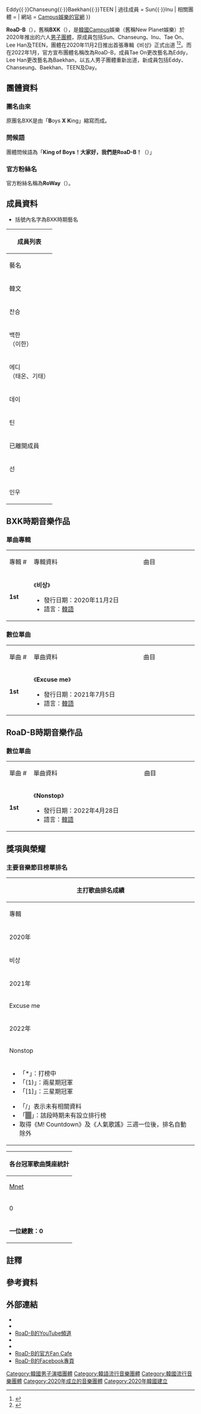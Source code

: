 {{expert|time=2022-02-11}}
{{藝人
| 姓名 = RoaD-B
| 類型 = 組合
| 圖片 = 
| 圖片尺寸 = 
| 圖片簡介 = 
| 外文名 = 로드비
| 英文名 = RoaD-B
| 國籍 = {{南韓}}
| 職業 = [[歌手|歌手]]、[[舞者|舞者]]
| 語言 = [[韓語|韓語]]
| 音樂類型 = [[K-POP|K-POP]]
| 出道地點 = {{南韓}}
| 出道日期 = {{start date and age|2020|11|02}}（BXK）<br/>{{start date and age|2022|4|28}}（RoaD-B）
| 出道作 = 
| 代表作 = 
| 活躍年代 = 2020年至2021年（BXK）<br/>2022年至今（RoaD-B）
| 唱片公司 =
| 經紀公司 = Campus娛樂
| 現任成員 = Day{{·}}Eddy{{·}}Chanseung{{·}}Baekhan{{·}}TEEN
| 過往成員 = Sun{{·}}Inu
| 相關團體 = 
| 網站 = [http://www.campusjs.com/index Campus娛樂的官網]
}}
{{Korean
| hangul = 로드비
| rr = Rodeubi
| mr = Rotŭpi
}}

'''RoaD-B'''（{{kor|'''로드비'''}}），舊稱'''BXK'''（{{kor|'''비엑스케이'''}}），是[[韓國|韓國]]Campus娛樂（舊稱New Planet娛樂）於2020年推出的六人[[男子團體|男子團體]]，原成員包括Sun、Chanseung、Inu、Tae On、Lee Han及TEEN，團體在2020年11月2日推出首張專輯《비상》正式出道
<ref>{{Cite news|url=https://kprofiles.com/bxk-members-profile/|title=BXK Members Profile|accessdate=2021-02-03|archive-date=2021-01-06|archive-url=https://web.archive.org/web/20210106023228/https://kprofiles.com/bxk-members-profile/|dead-url=no}}</ref><ref>{{Cite news|url=https://kpop.fandom.com/wiki/BXK|title=BXK|accessdate=2021-02-03|archive-date=2020-05-17|archive-url=https://web.archive.org/web/20200517041022/https://kpop.fandom.com/wiki/BXK|dead-url=no}}</ref>。而在2022年1月，官方宣布團體名稱改為RoaD-B，成員Tae On更改藝名為Eddy，Lee Han更改藝名為Baekhan，以五人男子團體重新出道，新成員包括Eddy、Chanseung、Baekhan、TEEN及Day。

== 團體資料 ==
=== 團名由來 ===
原團名BXK是由「'''B'''oys '''X''' '''K'''ing」縮寫而成。
=== 問候語 ===
團體問候語為「'''King of Boys！大家好，我們是RoaD-B！'''（{{kor|'''King of Boys! 안녕하세요, 로드비입니다!'''}}）」
=== 官方粉絲名 ===
官方粉絲名稱為'''RoWay'''（{{kor|'''로웨이'''}}）。

== 成員資料 ==
*括號內名字為BXK時期藝名
{| class=wikitable style="text-align:center" 
! colspan="7" |成員列表
|- 
! colspan=2 |藝名
! colspan=3 |本名
! rowspan=2 |出生日期<br>出生地
! rowspan=2 |隊內擔當
|-
! 韓文
! 羅馬拼音
! 中文{{notetag|純音譯，官方尚未正名}}
! 韓文
! 羅馬拼音
|-
| 찬승 || Chanseung
| 安燦勝 || 안찬승 || Ahn Chanseung     
|{{birth date and age|1999|8|21}}<br>{{KOR}}
| 主舞、領唱
|-
| 백한<br/>（이한） || Baekhan<br/>（Lee Han）
| 韓東煥 || 한동환 || Han Donghwan
|{{birth date and age|2002|11|27}}<br>{{KOR}}
| Rapper
|-
| 에디<br/>（태온、기태） || Eddy<br/>（Tae On、Kitae）
| 崔基泰 || 최기태 || Choi Kitae        
|{{birth date and age|2002|6|1}}<br>{{KOR}}
| 主唱
|-
| 데이 || Day
| 金泰旭 || 김태욱 || Kim Taewook || {{birth date and age|2003|1|1}}<br/>{{KOR}}
| {{NA|未知}}
|-
| 틴 || TEEN
| 崔慶必 || 최경필 || Choi Kyungpil         
|{{birth date and age|2004|6|30}}<br>{{KOR}}
| Rapper、副唱、忙內
|-
! colspan="7" |已離開成員
|-
| 선 || Sun
| 許俊善 || 허준선 || Heo Junseon    
| {{birth date and age|1995|6|24}}<br>{{KOR}}
| 隊長、副唱、主舞
|-
| 인우 || Inu
| 朴因宇 || 박인우 || Park Inu       
|{{birth date and age|1999|11|11}}<br>{{KOR}}
| Rapper
|}

== BXK時期音樂作品 ==
=== 單曲專輯 ===
{|class="wikitable" style="text-align:center;"
|- style="background:#FF79BC" style="font-weight:bold;" 
|width="75px"| 專輯 #
|width="500px"| 專輯資料
|width="250px"| 曲目
|- bgcolor="#f2f2f2"
| '''1st'''
|align="left"|《'''비상'''》
* 發行日期：2020年11月2日
* 語言：[[韓語|韓語]]
|align="left" style="font-size: 85%;"|
{{hidden|曲目|
# '''FLY HIGH(플라이 하이)'''
# 내버려둬(NOYB)
# FLY HIGH(플라이 하이) (Inst.)
# 내버려둬(NOYB) (Inst.)
}}
|}

=== 數位單曲 ===
{|class="wikitable" style="text-align:center;"
|- style="background:#FF79BC" style="font-weight:bold;" 
|width="75px"| 單曲 #
|width="500px"| 單曲資料
|width="250px"| 曲目
|- bgcolor="#f2f2f2"
| '''1st'''
|align="left"|《'''Excuse me'''》
* 發行日期：2021年7月5日
* 語言：[[韓語|韓語]]
|align="left" style="font-size: 85%;"|
{{hidden|曲目|
# '''Excuse me'''
}}
|}

== RoaD-B時期音樂作品 ==
=== 數位單曲 ===
{|class="wikitable" style="text-align:center;"
|- style="background:#FF79BC" style="font-weight:bold;" 
|width="75px"| 單曲 #
|width="500px"| 單曲資料
|width="250px"| 曲目
|- bgcolor="#f2f2f2"
| '''1st'''
|align="left"|《'''Nonstop'''》
* 發行日期：2022年4月28日
* 語言：[[韓語|韓語]]
|align="left" style="font-size: 85%;"|
{{hidden|曲目|
# '''Nonstop'''
}}
|}

== 獎項與榮耀 ==
=== 主要音樂節目榜單排名 ===
{| class="wikitable" style="text-align:center; font-size:80%"
! colspan="10"| 主打歌曲排名成績 
|-
!專輯
!歌曲
![[Mnet媒體|Mnet]]<br /><small>《[[M!_Countdown|M! Countdown]]》</small>
![[KBS第2頻道|KBS2]]<br /><small>《[[KBS音樂銀行|Music Bank]]》</small>
![[文化廣播_(韓國)|MBC]]<br /><small>《[[Show!_音樂中心|Show! 音樂中心]]》</small>
![[SBS株式會社|SBS]]<br /><small>《[[SBS人氣歌謠|人氣歌謠]]》</small>
!{{link-ko|MBC Music|MBC 뮤직}}<br /><small>《[[Show_Champion|Show Champion]]》</small>
![[SBS_MTV|SBS MTV]] <br /><small>《[[THE_SHOW_(SBS_MTV節目)|THE SHOW]]》</small>
!style="background:#E5E4E2" | 單曲冠<br />軍次數
!備註
|-
! colspan="10"|2020年
|-
|비상||style="text-align:center; background: #f2f2f2;" |Fly High||/||/||/||/||/||/||0||'''BXK出道'''
|-
! colspan="10"|2021年
|-
|Excuse me||style="text-align:center; background: #f2f2f2;" |Excuse me||/||/||/||/||/||/||0||
|-
! colspan="10"|2022年
|-
|Nonstop||style="text-align:center; background: #f2f2f2;" |Nonstop||*||*||*||*||*||*||0||'''以RoaD-B名義重新出道'''
|-
| colspan="10" |{{col-begin}}
{{col-2}}
*「*」：打榜中
*「(1)」：兩星期冠軍
*「[1]」：三星期冠軍
{{col-break}}
*「/」表示未有相關資料
*「<span style="background:#808080">　</span>」：該段時期未有設立排行榜
*取得《M! Countdown》及《人氣歌謠》三週一位後，排名自動除外
{{col-end}}
|}

{| class="wikitable" style="text-align:center"
! colspan="6" |各台冠軍歌曲獎座統計
|-
![[Mnet媒體|Mnet]]
![[韓國放送公社|KBS]]
![[文化廣播_(韓國)|MBC]]
![[SBS_(韓國)|SBS]]
![[MBC_Plus_Media|MBC Music]]
![[SBS_MTV|SBS MTV]]
|-
|0||0||0||0||0||0
|-
! colspan="6" |'''一位總數：0'''
|}

== 註釋 ==
{{notefoot}}
== 參考資料 ==
{{reflist}}

== 外部連結 ==
*{{twitter|RoaDB_official|RoaD-B}}
*{{Instagram|roadb_official|RoaD-B}}
*[https://youtube.com/c/RoaDBOfficial RoaD-B的YouTube頻道] {{Wayback|url=https://youtube.com/c/RoaDBOfficial |date=20220501100103 }}
*{{TikTok|roadb_official}}
*{{Url|https://www.vlive.tv/channel/A51B43|RoaD-B的V LIVE頻道}}
*[https://m.cafe.daum.net/RoaD-B RoaD-B的官方Fan Cafe]{{ko}}
*[https://m.facebook.com/RoaD-B-106959368531389/?ref=pages_you_manage&mt_nav=0 RoaD-B的Facebook專頁] {{Wayback|url=https://m.facebook.com/RoaD-B-106959368531389/?ref=pages_you_manage&mt_nav=0 |date=20220502161654 }}

[[Category:韓國男子演唱團體|Category:韓國男子演唱團體]]
[[Category:韓語流行音樂團體|Category:韓語流行音樂團體]]
[[Category:韓國流行音樂團體|Category:韓國流行音樂團體]]
[[Category:2020年成立的音樂團體|Category:2020年成立的音樂團體]]
[[Category:2020年韓國建立|Category:2020年韓國建立]]
